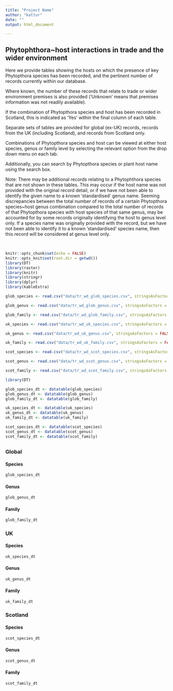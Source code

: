 ```yaml
---
title: "Project Name"
author: "kattur"
date: ""
output: html_document

---
```


## Phytophthora~host interactions in trade and the wider environment

Here we provide tables showing the hosts on which the presence of key Phytopthora species has been recorded, and the pertinent number of records currently within our database. 

Where known, the number of these records that relate to trade or wider environment premises is also provided ('Unknown' means that premises information was not readily available).

If the combination of Phytopthora species and host has been recorded in Scotland, this is indicated as 'Yes' within the final column of each table.

Separate sets of tables are provided for global (ex-UK) records, records from the UK (including Scotland), and records from Scotland only.

Combinations of Phytopthora species and host can be viewed at either host species, genus or family level by selecting the relevant option from the drop down menu on each tab.

Additionally, you can search by Phytopthora species or plant host name using the search box.

Note: There may be additional records relating to a Phytophthora species that are not shown in these tables. This may occur if the host name was not provided with the original record detail, or if we have not been able to identify the given name to a known 'standardised' genus name. Seeming discrepancies between the total number of records of a certain Phytopthora species~host genus combination compared to the total number of records of that Phytopthora species with host species of that same genus, may be accounted for by some records originally identifying the host to genus level only. If a species name was originally provided with the record, but we have not been able to identify it to a known 'standardised' species name, then this record will be considered at genus level only.

<br>

```r
knitr::opts_chunk$set(echo = FALSE)
knitr::opts_knit$set(root.dir = getwd())
library(DT)
library(raster)
library(knitr)
library(stringr)
library(dplyr)
library(kableExtra)
```
```r


glob_species <- read.csv("data/tr_wd_glob_species.csv", stringsAsFactors = FALSE)

glob_genus <- read.csv("data/tr_wd_glob_genus.csv", stringsAsFactors = FALSE)

glob_family <- read.csv("data/tr_wd_glob_family.csv", stringsAsFactors = FALSE)

uk_species <- read.csv("data/tr_wd_uk_species.csv", stringsAsFactors = FALSE)

uk_genus <- read.csv("data/tr_wd_uk_genus.csv", stringsAsFactors = FALSE)

uk_family <- read.csv("data/tr_wd_uk_family.csv", stringsAsFactors = FALSE)

scot_species <- read.csv("data/tr_wd_scot_species.csv", stringsAsFactors = FALSE)

scot_genus <- read.csv("data/tr_wd_scot_genus.csv", stringsAsFactors = FALSE)

scot_family <- read.csv("data/tr_wd_scot_family.csv", stringsAsFactors = FALSE)


```

  


```r
library(DT)

glob_species_dt <- datatable(glob_species)
glob_genus_dt <- datatable(glob_genus)
glob_family_dt <- datatable(glob_family)

uk_species_dt <- datatable(uk_species)
uk_genus_dt <- datatable(uk_genus)
uk_family_dt <- datatable(uk_family)

scot_species_dt <- datatable(scot_species)
scot_genus_dt <- datatable(scot_genus)
scot_family_dt <- datatable(scot_family)
```

## {.tabset}

### Global{.tabset .col-leftmid .tabset-dropdown}
#### Species 
```r
glob_species_dt   
```
#### Genus
```r
glob_genus_dt
```
#### Family 
```r
glob_family_dt
```
##### {-}

### {-}


### UK{.tabset .col-leftmid .tabset-dropdown}
#### Species 
```r
uk_species_dt   
```
#### Genus
```r
uk_genus_dt
```
#### Family 
```r
uk_family_dt
```
##### {-}

### {-}

### Scotland{.tabset .col-leftmid .tabset-dropdown}
#### Species 
```r
scot_species_dt   
```
#### Genus
```r
scot_genus_dt
```
#### Family 
```r
scot_family_dt
```
##### {-}

### {-}

<br>


